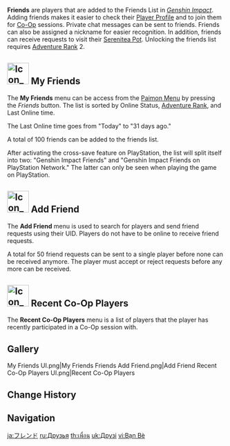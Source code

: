 {{Terminology Infobox
|image        = Icon Friends.png
|type         = Game Systems
|group        = Menus
}}
'''Friends''' are players that are added to the Friends List in ''[[Genshin Impact]]''. Adding friends makes it easier to check their [[Profile|Player Profile]] and to join them for [[Co-Op Mode|Co-Op]] sessions. Private chat messages can be sent to friends. Friends can also be assigned a nickname for easier recognition. In addition, friends can receive requests to visit their [[Serenitea Pot]]. Unlocking the friends list requires [[Adventure Rank]] 2.

==[[File:Icon My Friends.png|50px]] My Friends==
The '''My Friends''' menu can be access from the [[Paimon Menu]] by pressing the ''Friends'' button. The list is sorted by Online Status, [[Adventure Rank]], and Last Online time.

The Last Online time goes from "Today" to "31 days ago."

A total of 100 friends can be added to the friends list.

After activating the cross-save feature on PlayStation, the list will split itself into two: "Genshin Impact Friends" and "Genshin Impact Friends on PlayStation Network." The latter can only be seen when playing the game on PlayStation.

==[[File:Icon Add Friend.png|50px]] Add Friend==
The '''Add Friend''' menu is used to search for players and send friend requests using their UID. Players do not have to be online to receive friend requests.

A total for 50 friend requests can be sent to a single player before none can be received anymore. The player must accept or reject requests before any more can be received.
{{clr}}

==[[File:Icon Recent Co-Op Players.png|50px]] Recent Co-Op Players==
The '''Recent Co-Op Players''' menu is a list of players that the player has recently participated in a Co-Op session with.

==Gallery==
<gallery>
My Friends UI.png|My Friends
Friends Add Friend.png|Add Friend
Recent Co-Op Players UI.png|Recent Co-Op Players
</gallery>

==Change History==
{{Change History|1.0}}

==Navigation==
{{Game Systems Navbox}}

[[ja:フレンド]]
[[ru:Друзья]]
[[th:เพื่อน]]
[[uk:Друзі]]
[[vi:Bạn Bè]]